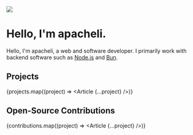 

![](/portrait.png)

# Hello, I'm apacheli.

Hello, I'm apacheli, a web and software developer. I primarily work with backend
software such as [Node.js](https://nodejs.org/en) and [Bun](https://bun.sh/).

## Projects

{projects.map((project) => <Article {...project} />)}

## Open-Source Contributions

{contributions.map((project) => <Article {...project} />)}
